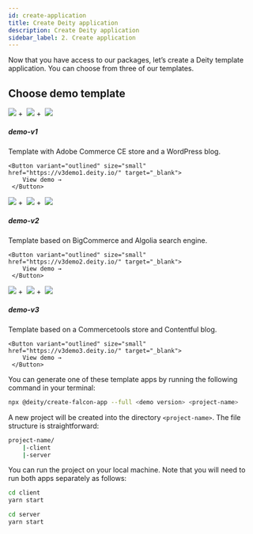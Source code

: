 ```yaml
---
id: create-application
title: Create Deity application
description: Create Deity application
sidebar_label: 2. Create application
---
```


Now that you have access to our packages, let’s create a Deity template application. You can choose from three of our templates.

## Choose demo template

<div class="mb20">
 <Card variant="horizontal" to="">
 	<span style={{height:56}}><img src="/docs/img/icons/adobe.svg" className="round-icon" /></span>&nbsp;+&nbsp;
 	<span style={{height:56}} className="brighten"><img src="/docs/img/icons/deity.svg" className="round-icon" /></span>&nbsp;+&nbsp;
    <span style={{height:56}}><img src="/docs/img/icons/wordpress.svg" className="round-icon" /></span>
    <div>
      <h5>demo-v1</h5>
      <p>
       Template with Adobe Commerce CE store and a WordPress blog.
      </p>
    </div>
    
    <Button variant="outlined" size="small" href="https://v3demo1.deity.io/" target="_blank">
        View demo →
     </Button>
    
 </Card>
 <Card variant="horizontal" to="">
    <span style={{height:56}}><img src="/docs/img/icons/bigcommerce.svg" className="round-icon" /></span>&nbsp;+&nbsp;
    <span style={{height:56}} className="brighten"><img src="/docs/img/icons/deity.svg" className="round-icon" /></span>&nbsp;+&nbsp;
    <span style={{height:56}}><img src="/docs/img/icons/algolia.svg" className="round-icon" /></span>
    <div>
      <h5>demo-v2</h5>
      <p>
       Template based on BigCommerce and Algolia search engine.
      </p>
    </div>
    
    <Button variant="outlined" size="small" href="https://v3demo2.deity.io/" target="_blank">
        View demo →
     </Button>

 </Card>
 <Card variant="horizontal" to="">
   	<span style={{height:56}}><img src="/docs/img/icons/commercetools.svg" className="round-icon" /></span>&nbsp;+&nbsp;
    <span style={{height:56}} className="brighten"><img src="/docs/img/icons/deity.svg" className="round-icon" /></span>&nbsp;+&nbsp;
    <span style={{height:56}}><img src="/docs/img/icons/contentful.svg" className="round-icon" /></span>
    <div>
      <h5>demo-v3</h5>
      <p>
       Template based on a Commercetools store and Contentful blog.
      </p>
    </div>
    
    <Button variant="outlined" size="small" href="https://v3demo3.deity.io/" target="_blank">
        View demo →
     </Button>
 
 </Card>
</div>

You can generate one of these template apps by running the following command in your terminal:

```bash
npx @deity/create-falcon-app --full <demo version> <project-name> 
```

A new project will be created into the directory `<project-name>`. The file structure is straightforward:

```bash
project-name/
	|-client
	|-server
```

You can run the project on your local machine. Note that you will need to run both apps separately as follows:


```bash
cd client
yarn start
```

```bash
cd server
yarn start
```